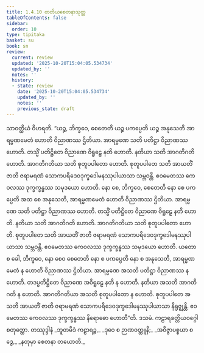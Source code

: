 ```yaml
---
title: 1.4.10 တတိယစေတနာသုတ္တ
tableOfContents: false
sidebar:
  order: 10
type: tipitaka
basket: su
book: sn
review:
  current: review
  updated: '2025-10-20T15:04:05.534734'
  updated_by: ''
  notes: ''
  history:
  - state: review
    date: '2025-10-20T15:04:05.534734'
    updated_by: ''
    notes: ''
    previous_state: draft
---
```



<DynamicBreadcrumb />


<ReviewStatus review={frontmatter.review} showDetails={true} />

<HypothesisAnnotation frontmatter={frontmatter} />

<Division number="40" book="sn" e="ch" v="18" p="285">

<Paragraph number="286" book="sn">
သာဝတ္ထိယံ ဝိဟရတိ. “ယဉ္စ, ဘိက္ခဝေ, စေတေတိ ယဉ္စ ပကပ္ပေတိ ယဉ္စ အနုသေတိ အာရမ္မဏမေတံ ဟောတိ ဝိညာဏဿ ဌိတိယာ. အာရမ္မဏေ သတိ ပတိဋ္ဌာ ဝိညာဏဿ ဟောတိ. တသ္မိံ ပတိဋ္ဌိတေ ဝိညာဏေ ဝိရူဠှေ နတိ ဟောတိ. နတိယာ သတိ အာဂတိဂတိ ဟောတိ. အာဂတိဂတိယာ သတိ စုတူပပါတော ဟောတိ. စုတူပပါတေ သတိ အာယတိံ ဇာတိ ဇရာမရဏံ သောကပရိဒေဝဒုက္ခဒေါမနဿုပါယာသာ သမ္ဘဝန္တိ. ဧဝမေတဿ ကေဝလဿ ဒုက္ခက္ခန္ဓဿ သမုဒယော ဟောတိ.
</Paragraph>

<Paragraph number="287" book="sn">
နော စေ, ဘိက္ခဝေ, စေတေတိ နော စေ ပကပ္ပေတိ အထ စေ အနုသေတိ, အာရမ္မဏမေတံ ဟောတိ ဝိညာဏဿ ဌိတိယာ. အာရမ္မဏေ သတိ ပတိဋ္ဌာ ဝိညာဏဿ ဟောတိ. တသ္မိံ ပတိဋ္ဌိတေ ဝိညာဏေ ဝိရူဠှေ နတိ ဟောတိ. နတိယာ သတိ အာဂတိဂတိ ဟောတိ. အာဂတိဂတိယာ သတိ စုတူပပါတော ဟောတိ. စုတူပပါတေ သတိ အာယတိံ ဇာတိ ဇရာမရဏံ သောကပရိဒေဝဒုက္ခဒေါမနဿုပါယာသာ သမ္ဘဝန္တိ. ဧဝမေတဿ ကေဝလဿ ဒုက္ခက္ခန္ဓဿ သမုဒယော ဟောတိ.
</Paragraph>

<Paragraph number="288" book="sn">
ယတော စ ခေါ, ဘိက္ခဝေ, နော စေဝ စေတေတိ နော စ ပကပ္ပေတိ နော စ အနုသေတိ, အာရမ္မဏမေတံ န ဟောတိ ဝိညာဏဿ ဌိတိယာ. အာရမ္မဏေ အသတိ ပတိဋ္ဌာ ဝိညာဏဿ န ဟောတိ. တဒပ္ပတိဋ္ဌိတေ ဝိညာဏေ အဝိရူဠှေ နတိ န ဟောတိ. နတိယာ အသတိ အာဂတိဂတိ န ဟောတိ. အာဂတိဂတိယာ အသတိ စုတူပပါတော န ဟောတိ. စုတူပပါတေ အသတိ အာယတိံ ဇာတိ ဇရာမရဏံ သောကပရိဒေဝဒုက္ခဒေါမနဿုပါယာသာ နိရုဇ္ဈန္တိ. ဧဝမေတဿ ကေဝလဿ ဒုက္ခက္ခန္ဓဿ နိရောဓော ဟောတီ”တိ.

</Paragraph>
</Division>

<Paragraph number="289" type="center" book="sn">
ဒသမံ.



</Paragraph>

<Paragraph number="290" type="center" book="sn">
ကဠာရခတ္တိယဝဂ္ဂေါ စတုတ္ထော.



</Paragraph>

<Paragraph number="291" type="center" book="sn">
တဿုဒ္ဒါနံ


</Paragraph>

<Paragraph number="292" type="verses" book="sn">
_ဘူတမိဒံ ကဠာရဉ္စ,_  
_ဒုဝေ စ ဉာဏဝတ္ထူနိ;_  
_အဝိဇ္ဇာပစ္စယာ စ ဒွေ,_  
_နတုမှာ စေတနာ တယောတိ._
</Paragraph>